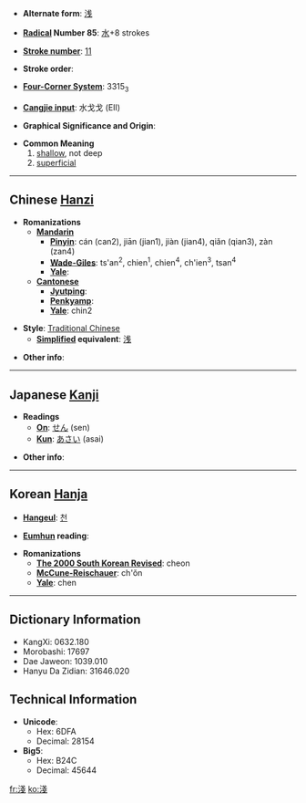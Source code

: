 * '''Alternate form''': [[浅]]

* '''[[Wiktionary:Chinese radical index| Radical]] Number 85''': [[Wiktionary:Chinese radical index 水|水]]+8 strokes

* '''[[Wiktionary:Chinese total strokes index|Stroke number]]''': [[Wiktionary:Chinese total strokes index 11|11]]

* '''Stroke order''': 

* '''[[Wiktionary:Chinese four corner index|Four-Corner System]]''': 3315<sub>3</sub>

* '''[[Wiktionary:Chinese Cangjie index|Cangjie input]]''': 水戈戈 (EII)

* '''Graphical Significance and Origin''': 

* '''Common Meaning'''
*#[[shallow]], not deep
*# [[superficial]]

----

== Chinese [[Hanzi]] ==

* '''Romanizations'''
** '''[[Mandarin]]'''
*** '''[[Pinyin]]''': cán (can2), jiān (jian1), jiàn (jian4), qiǎn (qian3), zàn (zan4)
*** '''[[Wade-Giles]]''': ts'an<sup>2</sup>, chien<sup>1</sup>, chien<sup>4</sup>, ch'ien<sup>3</sup>, tsan<sup>4</sup>
*** '''[[Yale]]''': 
** '''[[Cantonese]]'''
*** '''[[Jyutping]]''':
*** '''[[Penkyamp]]''': 
*** '''[[Yale]]''': chin2

* '''Style''': [[Traditional Chinese]] 
** '''[[Simplified Chinese|Simplified]] equivalent''': [[浅]]

* '''Other info''': 

----

== Japanese [[Kanji]] ==

* '''Readings'''
** '''[[On]]''': [[せん]] (sen)
** '''[[Kun]]''': [[あさい]] (asai)

* '''Other info''':  

----

== Korean [[Hanja]] ==

* '''[[Hangeul]]''': [[천]]

* '''[[Eumhun]] reading''': 

* '''Romanizations'''
** '''[[The 2000 South Korean Revised Romanization|The 2000 South Korean Revised]]''': cheon
** '''[[McCune-Reischauer]]''': ch'ŏn
** '''[[Yale]]''': chen

----

== Dictionary Information ==

* KangXi: 0632.180
* Morobashi: 17697
* Dae Jaweon: 1039.010
* Hanyu Da Zidian: 31646.020

== Technical Information ==

* '''Unicode''':
** Hex: 6DFA
** Decimal: 28154
* '''Big5''':
** Hex: B24C
** Decimal: 45644

[[fr:淺]]
[[ko:淺]]